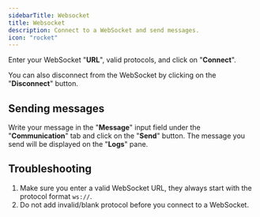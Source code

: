 ```yaml
---
sidebarTitle: Websocket
title: Websocket
description: Connect to a WebSocket and send messages.
icon: "rocket"
---
```


Enter your WebSocket "**URL**", valid protocols, and click on "**Connect**".

You can also disconnect from the WebSocket by clicking on the "**Disconnect**" button.

## Sending messages

Write your message in the "**Message**" input field under the "**Communication**" tab and click on the "**Send**" button. The message you send will be displayed on the "**Logs**" pane.

## Troubleshooting

1. Make sure you enter a valid WebSocket URL, they always start with the protocol format `ws://`.
2. Do not add invalid/blank protocol before you connect to a WebSocket.
